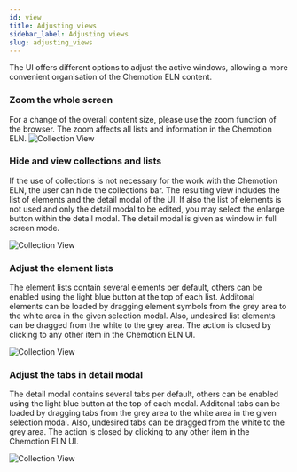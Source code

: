 ```yaml
---
id: view
title: Adjusting views
sidebar_label: Adjusting views
slug: adjusting_views
---
```


The UI offers different options to adjust the active windows, allowing a more convenient organisation of the Chemotion ELN content.  

### Zoom the whole screen
For a change of the overall content size, please use the zoom function of the browser. The zoom affects all lists and information in the Chemotion ELN.
![Collection View](/img/zoom.gif) 

### Hide and view collections and lists
If the use of collections is not necessary for the work with the Chemotion ELN, the user can hide the collections bar. The resulting view includes the list of elements and the detail modal of the UI. If also the list of elements is not used and only the detail modal to be edited, you may select the enlarge button within the detail modal. The detail modal is given as window in full screen mode. 

![Collection View](/img/adjust_collections.gif)     


### Adjust the element lists
The element lists contain several elements per default, others can be enabled using the light blue button at the top of each list. Additonal elements can be loaded by dragging element symbols from the grey area to the white area in the given selection modal. Also, undesired list elements can be dragged from the white to the grey area. The action is closed by clicking to any other item in the Chemotion ELN UI. 

![Collection View](/img/adjust_lists.gif) 

### Adjust the tabs in detail modal
The detail modal contains several tabs per default, others can be enabled using the light blue button at the top of each modal. Additonal tabs can be loaded by dragging tabs from the grey area to the white area in the given selection modal. Also, undesired tabs can be dragged from the white to the grey area. The action is closed by clicking to any other item in the Chemotion ELN UI.

![Collection View](/img/adjust_modal.gif)         
